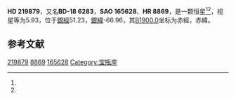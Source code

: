 {{Starbox begin
| name = HD 219879
}}
{{Starbox observe
| epoch = [[J2000.0|J2000.0]]
| constell = {{星座名待查}}<ref name=SIMBAD>{{cite web
 | url=http://simbad.u-strasbg.fr/simbad/sim-id?Ident=HR+8869
 | title=Pulsating variable Star
 | publisher=Centre de Données astronomiques de Strasbourg
 | work=SIMBAD
 | accessdate=2012-07-13
 | archive-date=2016-03-16
 | archive-url=https://web.archive.org/web/20160316133432/http://simbad.u-strasbg.fr/simbad/sim-id?Ident=HR+8869
 | dead-url=no
 }}</ref><ref name=DATA>{{cite web
 | url=http://vizier.u-strasbg.fr/viz-bin/VizieR-5?-out.add=.&-source=5050&-corr=PK=HR&-out.max=9999&HR=8869
 | title=VizieR Detailed Page
 | accessdate=2012-07-13
 | archive-date=2016-03-05
 | archive-url=https://web.archive.org/web/20160305032321/http://vizier.u-strasbg.fr/viz-bin/VizieR-5?-out.add=.&-source=5050&-corr=PK=HR&-out.max=9999&HR=8869
 | dead-url=no
 }}</ref>
| 星官 = 
| ra = {{RA|23|19|24.1}}<ref name=SIMBAD /><ref name=DATA />
| dec = {{DEC|-18|4|31}}<ref name=SIMBAD /><ref name=DATA />
| appmag_v = 5.93<ref name=SIMBAD /><ref name=DATA />
}}
{{Starbox character
| class = gK3<ref name=SIMBAD /><ref name=DATA />
| b-v = 1.52<ref name=SIMBAD /><ref name=DATA />
| u-b = 2.01<ref name=SIMBAD /><ref name=DATA />
| r-i = <ref name=SIMBAD /><ref name=DATA />
| variable = 
}}
{{Starbox astrometry
| radial_v = 2.01
| prop_mo_ra = 5
| parallax = 
| p_error = 
}}
{{Starbox catalog
| names =BD-18 6283，[[SAO星表|SAO]] 165628，[[HD星表|HD]] 219879，[[HR星表|HR]] 8869}}
{{Starbox reference |Simbad=HR+8869}}
{{Starbox end}}

'''HD 219879'''，又名'''BD-18 6283'''，'''SAO 165628'''、'''HR 8869'''，是一颗恒星<ref name=SIMBAD /><ref name=DATA />，视星等为5.93，位于[[銀道座標系|銀經]]51.23，[[銀道座標系|銀緯]]-66.96，其[[B1900.0|B1900.0]]坐标为赤經{{RA|23|14|8.4}}，赤緯{{DEC|-18|-66.96|22}}。

== 参考文献 ==
{{reflist}}

{{star-stub}}

[[Category:HD和HDE天體|219879]]
[[Category:HR天體|8869]]
[[Category:SAO天體|165628]]
[[Category:宝瓶座|Category:宝瓶座]]